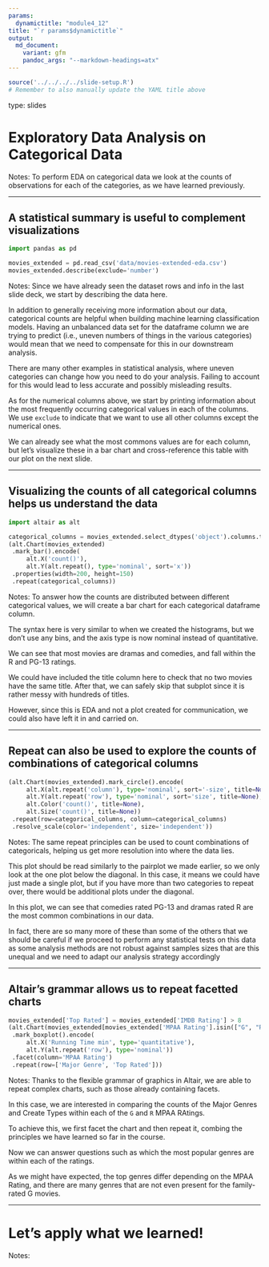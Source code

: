 ```yaml
---
params:
  dynamictitle: "module4_12"
title: "`r params$dynamictitle`"
output:
  md_document:
    variant: gfm
    pandoc_args: "--markdown-headings=atx"
---
```


```r
source('../../../../slide-setup.R')
# Remember to also manually update the YAML title above
```

type: slides


# Exploratory Data Analysis on Categorical Data
 
Notes:
To perform EDA on categorical data
we look at the counts of observations for each of the categories,
as we have learned previously.

---

## A statistical summary is useful to complement visualizations

```python
import pandas as pd

movies_extended = pd.read_csv('data/movies-extended-eda.csv')
movies_extended.describe(exclude='number')
```

Notes:
Since we have already seen the dataset rows and info in the last slide deck,
we start by describing the data here.

In addition to generally receiving more information about our data,
categorical counts are helpful when building machine learning classification models.
Having an unbalanced data set for the dataframe column we are trying to predict
(i.e., uneven numbers of things in the various categories)
would mean that we need to compensate for this in our downstream analysis.

There are many other examples in statistical analysis,
where uneven categories can change how you need to do your analysis.
Failing to account for this would lead to less accurate
and possibly misleading results.

As for the numerical columns above,
we start by printing information
about the most frequently occurring categorical values
in each of the columns.
We use `exclude` to indicate
that we want to use all other columns except the numerical ones.

We can already see what the most commons values are for each column,
but let's visualize these in a bar chart
and cross-reference this table with our plot on the next slide.

---

## Visualizing the counts of all categorical columns helps us understand the data

```python
import altair as alt

categorical_columns = movies_extended.select_dtypes('object').columns.tolist()
(alt.Chart(movies_extended)
 .mark_bar().encode(
     alt.X('count()'),
     alt.Y(alt.repeat(), type='nominal', sort='x'))
 .properties(width=200, height=150)
 .repeat(categorical_columns))
```

Notes:
To answer how the counts are distributed between different categorical values,
we will create a bar chart for each categorical dataframe column.

The syntax here is very similar to when we created the histograms,
but we don't use any bins,
and the axis type is now nominal instead of quantitative.

We can see that most movies are dramas and comedies,
and fall within the R and PG-13 ratings.

We could have included the title column here to check that no two movies have the same title.
After that, we can safely skip that subplot since it is rather messy with hundreds of titles.

However,
since this is EDA and not a plot created for communication,
we could also have left it in and carried on.

---

## Repeat can also be used to explore the counts of combinations of categorical columns

```python
(alt.Chart(movies_extended).mark_circle().encode(
     alt.X(alt.repeat('column'), type='nominal', sort='-size', title=None),
     alt.Y(alt.repeat('row'), type='nominal', sort='size', title=None),
     alt.Color('count()', title=None),
     alt.Size('count()', title=None))
 .repeat(row=categorical_columns, column=categorical_columns)
 .resolve_scale(color='independent', size='independent'))
```

Notes:
The same repeat principles can be used to count combinations of categoricals,
helping us get more resolution into where the data lies.

This plot should be read similarly to the pairplot we made earlier,
so we only look at the one plot below the diagonal.
In this case, it means we could have just made a single plot,
but if you have more than two categories to repeat over,
there would be additional plots under the diagonal.

In this plot, we can see that comedies rated PG-13 and dramas rated R
are the most common combinations in our data.

In fact,
there are so many more of these than some of the others
that we should be careful if we proceed to perform any statistical tests on this data
as some analysis methods are not robust against samples sizes that are this unequal
and we need to adapt our analysis strategy accordingly

---

## Altair's grammar allows us to repeat facetted charts

```python
movies_extended['Top Rated'] = movies_extended['IMDB Rating'] > 8
(alt.Chart(movies_extended[movies_extended['MPAA Rating'].isin(["G", "R"])])
 .mark_boxplot().encode(
     alt.X('Running Time min', type='quantitative'),
     alt.Y(alt.repeat('row'), type='nominal'))
 .facet(column='MPAA Rating')
 .repeat(row=['Major Genre', 'Top Rated']))
```

Notes:
Thanks to the flexible grammar of graphics in Altair,
we are able to repeat complex charts,
such as those already containing facets.

In this case,
we are interested in comparing the counts of the Major Genres and Create Types
within each of the `G` and `R` MPAA RAtings.

To achieve this,
we first facet the chart and then repeat it,
combing the principles we have learned so far in the course.

Now we can answer questions such as
which the most popular genres are
within each of the ratings.

As we might have expected,
the top genres differ depending on the MPAA Rating,
and there are many genres that are not even present for the family-rated G movies.

---


# Let's apply what we learned!

Notes: <br>